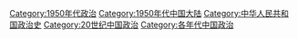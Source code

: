 [[Category:1950年代政治|Category:1950年代政治]]
[[Category:1950年代中国大陆|Category:1950年代中国大陆]]
[[Category:中华人民共和国政治史|Category:中华人民共和国政治史]]
[[Category:20世纪中国政治|Category:20世纪中国政治]]
[[Category:各年代中国政治|Category:各年代中国政治]]